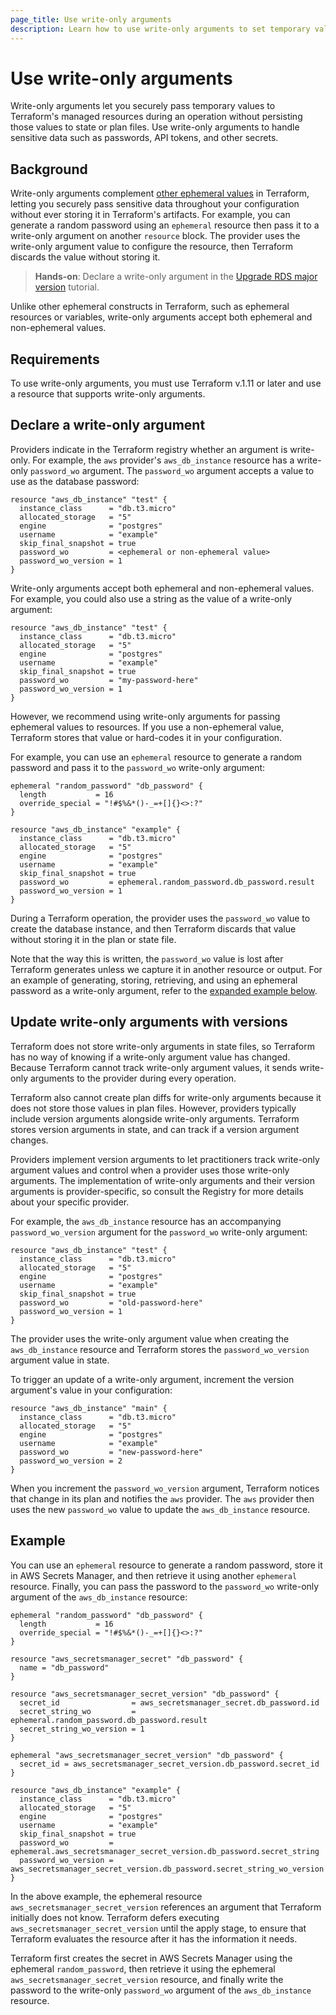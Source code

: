 ```yaml
---
page_title: Use write-only arguments
description: Learn how to use write-only arguments to set temporary values that are not stored in Terraform's state or plan files.
---
```


# Use write-only arguments

Write-only arguments let you securely pass temporary values to Terraform's managed resources during an operation without persisting those values to state or plan files. Use write-only arguments to handle sensitive data such as passwords, API tokens, and other secrets.

## Background

Write-only arguments complement [other ephemeral values](/terraform/language/resources/ephemeral/reference#reference-ephemeral-resources) in Terraform, letting you securely pass sensitive data throughout your configuration without ever storing it in Terraform's artifacts. For example, you can generate a random password using an `ephemeral` resource then pass it to a write-only argument on another `resource` block. The provider uses the write-only argument value to configure the resource, then Terraform discards the value without storing it.

> **Hands-on**: Declare a write-only argument in the [Upgrade RDS major version](/terraform/tutorials/aws/rds-upgrade) tutorial.

Unlike other ephemeral constructs in Terraform, such as ephemeral resources or variables, write-only arguments accept both ephemeral and non-ephemeral values.

## Requirements

To use write-only arguments, you must use Terraform v.1.11 or later and use a resource that supports write-only arguments.

## Declare a write-only argument

Providers indicate in the Terraform registry whether an argument is write-only. For example, the `aws` provider's `aws_db_instance` resource has a write-only `password_wo` argument. The `password_wo` argument accepts a value to use as the database password:

<CodeBlockConfig highlight="7">

```hcl
resource "aws_db_instance" "test" {
  instance_class      = "db.t3.micro"
  allocated_storage   = "5"
  engine              = "postgres"
  username            = "example"
  skip_final_snapshot = true
  password_wo         = <ephemeral or non-ephemeral value>
  password_wo_version = 1
}
```

</CodeBlockConfig>

Write-only arguments accept both ephemeral and non-ephemeral values. For example, you could also use a string as the value of a write-only argument:

```hcl
resource "aws_db_instance" "test" {
  instance_class      = "db.t3.micro"
  allocated_storage   = "5"
  engine              = "postgres"
  username            = "example"
  skip_final_snapshot = true
  password_wo         = "my-password-here"
  password_wo_version = 1
}
```

However, we recommend using write-only arguments for passing ephemeral values to resources. If you use a non-ephemeral value, Terraform stores that value or hard-codes it in your configuration.

For example, you can use an `ephemeral` resource to generate a random password and pass it to the `password_wo` write-only argument:

<CodeBlockConfig highlight="12">

```hcl
ephemeral "random_password" "db_password" {
  length           = 16
  override_special = "!#$%&*()-_=+[]{}<>:?"
}

resource "aws_db_instance" "example" {
  instance_class      = "db.t3.micro"
  allocated_storage   = "5"
  engine              = "postgres"
  username            = "example"
  skip_final_snapshot = true
  password_wo         = ephemeral.random_password.db_password.result
  password_wo_version = 1
}
```

</CodeBlockConfig>

During a Terraform operation, the provider uses the `password_wo` value to create the database instance, and then Terraform discards that value without storing it in the plan or state file. 

Note that the way this is written, the `password_wo` value is lost after Terraform generates unless we capture it in another resource or output. For an example of generating, storing, retrieving, and using an ephemeral password as a write-only argument, refer to the [expanded example below](#example). 

## Update write-only arguments with versions

Terraform does not store write-only arguments in state files, so Terraform has no way of knowing if a write-only argument value has changed. Because Terraform cannot track write-only argument values, it sends write-only arguments to the provider during every operation.

Terraform also cannot create plan diffs for write-only arguments because it does not store those values in plan files. However, providers typically include version arguments alongside write-only arguments. Terraform stores version arguments in state, and can track if a version argument changes.

Providers implement version arguments to let practitioners track write-only argument values and control when a provider uses those write-only arguments. The implementation of write-only arguments and their version arguments is provider-specific, so consult the Registry for more details about your specific provider.

For example, the `aws_db_instance` resource has an accompanying `password_wo_version` argument for the `password_wo` write-only argument:

<CodeBlockConfig highlight="11-12">

```hcl
resource "aws_db_instance" "test" {
  instance_class      = "db.t3.micro"
  allocated_storage   = "5"
  engine              = "postgres"
  username            = "example"
  skip_final_snapshot = true
  password_wo         = "old-password-here"
  password_wo_version = 1
}
```

</CodeBlockConfig>

The provider uses the write-only argument value when creating the `aws_db_instance` resource and Terraform stores the `password_wo_version` argument value in state.

To trigger an update of a write-only argument, increment the version argument's value in your configuration:

```hcl
resource "aws_db_instance" "main" {
  instance_class      = "db.t3.micro"
  allocated_storage   = "5"
  engine              = "postgres"
  username            = "example"
  password_wo         = "new-password-here"
  password_wo_version = 2
}
```

When you increment the `password_wo_version` argument, Terraform notices that change in its plan and notifies the `aws` provider. The `aws` provider then uses the new `password_wo` value to update the `aws_db_instance` resource.


## Example

You can use an `ephemeral` resource to generate a random password, store it in AWS Secrets Manager, and then retrieve it using another `ephemeral` resource. Finally, you can pass the password to the `password_wo` write-only argument of the `aws_db_instance` resource:

<CodeBlockConfig>

```hcl
ephemeral "random_password" "db_password" {
  length           = 16
  override_special = "!#$%&*()-_=+[]{}<>:?"
}

resource "aws_secretsmanager_secret" "db_password" {
  name = "db_password"
}

resource "aws_secretsmanager_secret_version" "db_password" {
  secret_id                = aws_secretsmanager_secret.db_password.id
  secret_string_wo         = ephemeral.random_password.db_password.result
  secret_string_wo_version = 1
}

ephemeral "aws_secretsmanager_secret_version" "db_password" {
  secret_id = aws_secretsmanager_secret_version.db_password.secret_id
}

resource "aws_db_instance" "example" {
  instance_class      = "db.t3.micro"
  allocated_storage   = "5"
  engine              = "postgres"
  username            = "example"
  skip_final_snapshot = true
  password_wo         = ephemeral.aws_secretsmanager_secret_version.db_password.secret_string
  password_wo_version = aws_secretsmanager_secret_version.db_password.secret_string_wo_version
}
```

</CodeBlockConfig>

In the above example, the ephemeral resource `aws_secretsmanager_secret_version` references an argument that Terraform initially does not know. Terraform defers executing `aws_secretsmanager_secret_version` until the apply stage, to ensure that Terraform evaluates the resource after it has the information it needs.

Terraform first creates the secret in AWS Secrets Manager using the ephemeral `random_password`, then retrieve it using the ephemeral `aws_secretsmanager_secret_version` resource, and finally write the password to the write-only `password_wo` argument of the `aws_db_instance` resource.



